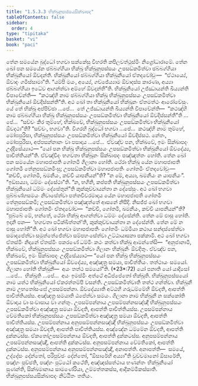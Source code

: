 ```yaml
---
title: "1.5.3.3 භික්ඛුනුපස්සයසික්ඛාපද"
tableOfContents: false
sidebar:
  order: 4
type: "tipitaka"
basket: "vi"
book: "paci"
---
```



<DynamicBreadcrumb />

<Division number="158" book="paci">

<Paragraph number="531" book="paci">
තේන සමයේන බුද්ධෝ භගවා සක්කේසු විහරති කපිලවත්ථුස්මිං නිග්‍රෝධාරාමේ. තේන ඛෝ පන සමයේන ඡබ්බග්ගියා භික්ඛූ භික්ඛුනුපස්සයං උපසඞ්කමිත්වා ඡබ්බග්ගියා භික්ඛුනියෝ ඕවදන්ති. භික්ඛුනියෝ ඡබ්බග්ගියා භික්ඛුනියෝ ඒතදවෝචුං—  “ඒථාය්‍යේ, ඕවාදං ගමිස්සාමා”ති. “යම්පි මයං, අය්‍යේ, ගච්ඡේය්‍යාම ඕවාදස්ස කාරණා, අය්‍යා ඡබ්බග්ගියා ඉධේව ආගන්ත්වා අම්හේ ඕවදන්තී”ති. භික්ඛුනියෝ උජ්ඣායන්ති ඛිය්‍යන්ති විපාචේන්ති—  “කථඤ්හි නාම ඡබ්බග්ගියා භික්ඛූ භික්ඛුනුපස්සයං උපසඞ්කමිත්වා භික්ඛුනියෝ ඕවදිස්සන්තී”ති. අථ ඛෝ තා භික්ඛුනියෝ භික්ඛූනං ඒතමත්ථං ආරෝචේසුං.
</Paragraph>

<Paragraph number="532" book="paci">
යේ තේ භික්ඛූ අප්පිච්ඡා …පේ…  තේ උජ්ඣායන්ති ඛිය්‍යන්ති විපාචේන්ති—  “කථඤ්හි නාම ඡබ්බග්ගියා භික්ඛූ භික්ඛුනුපස්සයං උපසඞ්කමිත්වා භික්ඛුනියෝ ඕවදිස්සන්තී”ති …පේ…  “සච්චං කිර තුම්හේ, භික්ඛවේ, භික්ඛුනුපස්සයං උපසඞ්කමිත්වා භික්ඛුනියෝ ඕවදථා”ති? “සච්චං, භගවා”ති. විගරහි බුද්ධෝ භගවා …පේ…  කථඤ්හි නාම තුම්හේ, මෝඝපුරිසා, භික්ඛුනුපස්සයං උපසඞ්කමිත්වා භික්ඛුනියෝ ඕවදිස්සථ. නේතං, මෝඝපුරිසා, අප්පසන්නානං වා පසාදාය …පේ…  ඒවඤ්ච පන, භික්ඛවේ, ඉමං සික්ඛාපදං උද්දිසේය්‍යාථ—
</Paragraph>

<Paragraph number="533" book="paci">
<Emphasis>“යෝ පන භික්ඛු භික්ඛුනුපස්සයං උපසඞ්කමිත්වා භික්ඛුනියෝ ඕවදේය්‍ය, පාචිත්තියන්”</Emphasis>ති.
</Paragraph>

<Paragraph number="534" book="paci">
ඒවඤ්චිදං භගවතා භික්ඛූනං සික්ඛාපදං පඤ්ඤත්තං හෝති.
</Paragraph>

</Division>
<Division number="159" book="paci">

<Paragraph number="535" book="paci">
තේන ඛෝ පන සමයේන මහාපජාපති ගෝතමී ගිලානා හෝති. ථේරා භික්ඛූ යේන මහාපජාපති ගෝතමී තේනුපසඞ්කමිංසු; උපසඞ්කමිත්වා මහාපජාපතිං ගෝතමිං ඒතදවෝචුං—  “කච්චි, ගෝතමි, ඛමනීයං, කච්චි යාපනීයන්”ති? “න මේ, අය්‍යා, ඛමනීයං න යාපනීයං”. “ඉඞ්ඝය්‍යා, ධම්මං දේසේථා”ති. “න, භගිනි, කප්පති භික්ඛුනුපස්සයං උපසඞ්කමිත්වා භික්ඛුනියෝ ධම්මං දේසේතුන්”ති කුක්කුච්චායන්තා න දේසේසුං. අථ ඛෝ භගවා පුබ්බණ්හසමයං නිවාසේත්වා පත්තචීවරමාදාය යේන මහාපජාපති ගෝතමී තේනුපසඞ්කමි; උපසඞ්කමිත්වා පඤ්ඤත්තේ ආසනේ නිසීදි. නිසජ්ජ ඛෝ භගවා මහාපජාපතිං ගෝතමිං ඒතදවෝච—  “කච්චි, ගෝතමි, ඛමනීයං, කච්චි යාපනීයන්”ති? “පුබ්බේ මේ, භන්තේ, ථේරා භික්ඛූ ආගන්ත්වා ධම්මං දේසේන්ති. තේන මේ ඵාසු හෝති. ඉදානි පන—  ‘භගවතා පටික්ඛිත්තන්’ති, කුක්කුච්චායන්තා න දේසේන්ති. තේන මේ න ඵාසු හෝතී”ති. අථ ඛෝ භගවා මහාපජාපතිං ගෝතමිං ධම්මියා කථාය සන්දස්සේත්වා සමාදපේත්වා සමුත්තේජේත්වා සම්පහංසේත්වා උට්ඨායාසනා පක්කාමි. අථ ඛෝ භගවා ඒතස්මිං නිදානේ ඒතස්මිං පකරණේ ධම්මිං කථං කත්වා භික්ඛූ ආමන්තේසි—  “අනුජානාමි, භික්ඛවේ, භික්ඛුනුපස්සයං උපසඞ්කමිත්වා ගිලානං භික්ඛුනිං ඕවදිතුං. ඒවඤ්ච පන, භික්ඛවේ, ඉමං සික්ඛාපදං උද්දිසේය්‍යාථ—
</Paragraph>

</Division>
<Division number="160" book="paci">

<Paragraph number="536" book="paci">
<Emphasis>“යෝ පන භික්ඛු භික්ඛුනුපස්සයං උපසඞ්කමිත්වා භික්ඛුනියෝ ඕවදේය්‍ය, අඤ්ඤත්‍ර සමයා, පාචිත්තියං. තත්ථායං සමයෝ. ගිලානා හෝති භික්ඛුනී—  අයං තත්ථ සමයෝ”</Emphasis>ති. (*23*:<Emphasis>72</Emphasis>)
</Paragraph>

</Division>
<Division number="161" book="paci">

<Paragraph number="537" book="paci">
<Emphasis>යෝ පනා</Emphasis>ති යෝ යාදිසෝ …පේ…  <Emphasis>භික්ඛූ</Emphasis>ති …පේ…  අයං ඉමස්මිං අත්ථේ අධිප්පේතෝ භික්ඛූති.
</Paragraph>

<Paragraph number="538" book="paci">
<Emphasis>භික්ඛුනුපස්සයෝ</Emphasis> නාම යත්ථ භික්ඛුනියෝ ඒකරත්තම්පි වසන්ති.
</Paragraph>

<Paragraph number="539" book="paci">
<Emphasis>උපසඞ්කමිත්වා</Emphasis>ති තත්ථ ගන්ත්වා.
</Paragraph>

<Paragraph number="540" book="paci">
<Emphasis>භික්ඛුනී</Emphasis> නාම උභතෝසංඝේ උපසම්පන්නා.
</Paragraph>

<Paragraph number="541" book="paci">
<Emphasis>ඕවදේය්‍යා</Emphasis>ති අට්ඨහි ගරුධම්මේහි ඕවදති, ආපත්ති පාචිත්තියස්ස.
</Paragraph>

<Paragraph number="542" book="paci">
<Emphasis>අඤ්ඤත්‍ර සමයා</Emphasis>ති ඨපේත්වා සමයං.
</Paragraph>

<Paragraph number="543" book="paci">
<Emphasis>ගිලානා</Emphasis> නාම භික්ඛුනී න සක්කෝති ඕවාදාය වා සංවාසාය වා ගන්තුං.
</Paragraph>

</Division>
<Division number="162" book="paci">

<Paragraph number="544" book="paci">
උපසම්පන්නාය උපසම්පන්නසඤ්ඤී භික්ඛුනුපස්සයං උපසඞ්කමිත්වා අඤ්ඤත්‍ර සමයා ඕවදති, ආපත්ති පාචිත්තියස්ස. උපසම්පන්නාය වේමතිකෝ භික්ඛුනුපස්සයං උපසඞ්කමිත්වා අඤ්ඤත්‍ර සමයා ඕවදති, ආපත්ති පාචිත්තියස්ස. උපසම්පන්නාය අනුපසම්පන්නසඤ්ඤී භික්ඛුනුපස්සයං උපසඞ්කමිත්වා අඤ්ඤත්‍ර සමයා ඕවදති, ආපත්ති පාචිත්තියස්ස.
</Paragraph>

<Paragraph number="545" book="paci">
අඤ්ඤේන ධම්මේන ඕවදති, ආපත්ති දුක්කටස්ස. ඒකතෝඋපසම්පන්නාය ඕවදති, ආපත්ති දුක්කටස්ස. අනුපසම්පන්නාය උපසම්පන්නසඤ්ඤී, ආපත්ති දුක්කටස්ස. අනුපසම්පන්නාය වේමතිකෝ, ආපත්ති දුක්කටස්ස. අනුපසම්පන්නාය අනුපසම්පන්නසඤ්ඤී, අනාපත්ති.
</Paragraph>

</Division>
<Division number="163" book="paci">

<Paragraph number="546" book="paci">
අනාපත්ති—  සමයේ, උද්දේසං දේන්තෝ, පරිපුච්ඡං දේන්තෝ, “ඕසාරේහි අය්‍යා”ති වුච්චමානෝ ඕසාරේති, පඤ්හං පුච්ඡති, පඤ්හං පුට්ඨෝ කථේති, අඤ්ඤස්සත්ථාය භණන්තං භික්ඛුනියෝ සුණන්ති, සික්ඛමානාය සාමණේරියා, උම්මත්තකස්ස, ආදිකම්මිකස්සාති.

</Paragraph>
</Division>

<Paragraph number="547" type="center" book="paci">
භික්ඛුනුපස්සයසික්ඛාපදං නිට්ඨිතං තතියං.
</Paragraph>